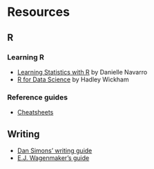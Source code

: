 # Resources

## R

### Learning R 

* [Learning Statistics with R](http://learningstatisticswithr-bookdown.netlify.com) by Danielle Navarro
* [R for Data Science](http://r4ds.had.co.nz) by Hadley Wickham

### Reference guides

* [Cheatsheets](https://www.rstudio.com/resources/cheatsheets/)

## Writing

* [Dan Simons' writing guide](http://www.dansimons.com/resources/writing_tips.html)
* [E.J. Wagenmaker's guide](http://www.ejwagenmakers.com/2009/TeachingTipsWriting.pdf)